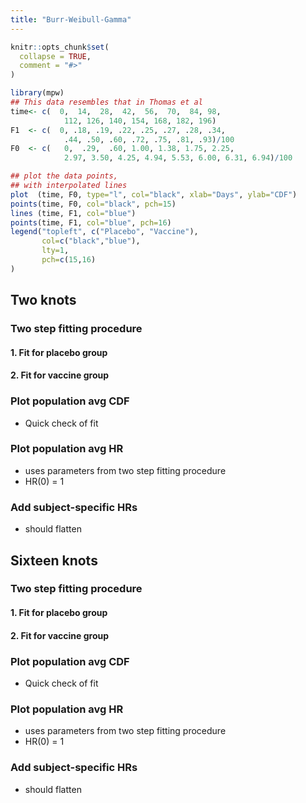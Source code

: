 ```yaml
---
title: "Burr-Weibull-Gamma"
---
```


```r
knitr::opts_chunk$set(
  collapse = TRUE,
  comment = "#>"
)
```

```r
library(mpw)
## This data resembles that in Thomas et al
time<- c(  0,  14,  28,  42,  56,  70,  84, 98, 
            112, 126, 140, 154, 168, 182, 196)
F1  <- c(  0, .18, .19, .22, .25, .27, .28, .34, 
            .44, .50, .60, .72, .75, .81, .93)/100
F0  <- c(   0,  .29,  .60, 1.00, 1.38, 1.75, 2.25, 
            2.97, 3.50, 4.25, 4.94, 5.53, 6.00, 6.31, 6.94)/100

## plot the data points, 
## with interpolated lines
plot  (time, F0, type="l", col="black", xlab="Days", ylab="CDF")
points(time, F0, col="black", pch=15)
lines (time, F1, col="blue")
points(time, F1, col="blue", pch=16)
legend("topleft", c("Placebo", "Vaccine"),
       col=c("black","blue"),
       lty=1,
       pch=c(15,16)
)

```

## Two knots

### Two step fitting procedure

#### 1. Fit for placebo group

#### 2. Fit for vaccine group

### Plot population avg CDF
  * Quick check of fit
  
### Plot population avg HR
  * uses parameters from two step fitting procedure
  * HR(0) = 1
  
### Add subject-specific HRs
  * should flatten

## Sixteen knots

### Two step fitting procedure

#### 1. Fit for placebo group

#### 2. Fit for vaccine group

### Plot population avg CDF
  * Quick check of fit
  
### Plot population avg HR
  * uses parameters from two step fitting procedure
  * HR(0) = 1
  
### Add subject-specific HRs
  * should flatten

